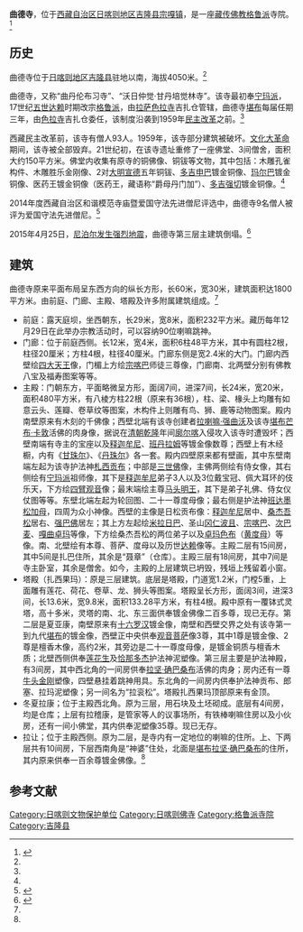{{Infobox Tibetan Buddhist monastery
|name =曲德寺
|image =
|image size = 250px
|alt = 
|caption = 
|t=
|w=
|to = 
|ipa={{IPA|}}
|z=
|thdl=
|e=
|tc=曲德寺
|s=曲德寺
|p=
|m=
|k=
|pushpin_map = 
|latd =  | latm =  | lats =  | latNS = 
|longd=  | longm= | longs =| longEW = 
|iso_region = 
|map_caption = 
|mapsize = 
|location_country = 中国
|location = {{CHN}}[[西藏自治区|西藏自治区]][[日喀则地区|日喀则地区]][[吉隆县|吉隆县]]
|coordinates_display =
|founded_by = 
|date_founded =
|date_renovated =
|sect =[[格鲁派|格鲁派]]
|mather =
|children =
|dedicated_to = 
|tulku =
|head_lama = 
|head_mgh =
|no._of_monks = 
|architecture = 
|festivals =
|footnotes = 
}}
{{文物保护单位
| 级别 = 全国
| 名称 = 曲德寺、[[卓玛拉康|卓玛拉康]]、[[大唐天竺使出铭|大唐天竺使出铭]]
| 图片 = 
| 编号 = 5-408
| 分类 = 古建筑
| 时代 = 10世纪、1274年、658年
| 所在 = [[西藏自治区|西藏自治区]][[吉隆县|吉隆县]]
| 登录 = 2001年
| Cat = 西藏全国重点文物保护单位
}}

'''曲德寺'''，位于[[西藏自治区|西藏自治区]][[日喀则地区|日喀则地区]][[吉隆县|吉隆县]][[宗嘎镇|宗嘎镇]]，是一座[[藏传佛教|藏传佛教]][[格鲁派|格鲁派]]寺院。<ref name=zgxzw>{{Cite web |url=http://www.tibet.cn/xzbk/xzsm/ajphf/glpsm/201207/t20120704_1757406.html |title=曲德寺，中国西藏网，2012-07-04 |accessdate=2013-08-19 |archive-date=2012-10-04 |archive-url=https://web.archive.org/web/20121004194205/http://www.tibet.cn/xzbk/xzsm/ajphf/glpsm/201207/t20120704_1757406.html |dead-url=no }}</ref>

==历史==
曲德寺位于[[日喀则地区|日喀则地区]][[吉隆县|吉隆县]]驻地以南，海拔4050米。<ref name=zgxzw/>

曲德寺，又称“曲丹伦布习寺”、“沃日仲觉·甘丹培觉林寺”。该寺最初奉[[宁玛派|宁玛派]]，17世纪[[五世达赖|五世达赖]]时期改宗[[格鲁派|格鲁派]]，由[[拉萨|拉萨]][[色拉寺|色拉寺]]吉扎仓管辖，曲德寺[[堪布|堪布]]每届任期三年，由[[色拉寺|色拉寺]]吉扎仓委任，该制度沿袭到1959年[[西藏民主改革|民主改革]]之前。<ref name=zgxzw/>

西藏民主改革前，该寺有僧人93人。1959年，该寺部分建筑被破坏。[[文化大革命|文化大革命]]期间，该寺被全部毁弃。21世纪初，在该寺遗址重修了一座佛堂、3间僧舍，面积大约150平方米。佛堂内收集有原寺的铜佛像、铜钹等文物，其中包括：木雕孔雀构件、木雕胜乐金刚像、2对[[明朝|大明]][[宣德|宣德]]五年铜钹、[[多吉申巴|多吉申巴]]镀金铜像、[[玛尔巴|玛尔巴]]镀金铜像、医药王镀金铜像（医药王，藏语称“爵母丹门加”）、[[多吉强切|多吉强切]]镀金铜像。<ref name=zgxzw/>

2014年度西藏自治区和谐模范寺庙暨爱国守法先进僧尼评选中，曲德寺9名僧人被评为爱国守法先进僧尼。<ref>{{Cite web |url=http://epaper.chinatibetnews.com/xzrb/html/2014-12/23/content_588812.htm |title=2014年度全区和谐模范寺庙暨爱国守法先进僧尼名单，西藏日报，2014-12-23 |access-date=2015-04-27 |archive-url=https://web.archive.org/web/20160304191339/http://epaper.chinatibetnews.com/xzrb/html/2014-12/23/content_588812.htm |archive-date=2016-03-04 |dead-url=yes }}</ref>

2015年4月25日，[[2015年尼泊尔地震|尼泊尔发生强烈地震]]，曲德寺第三层主建筑倒塌。<ref>{{Cite web |url=http://news.sohu.com/20150426/n411900548.shtml |title=尼泊尔地震西藏多座寺庙古迹受损 国道山体滑坡，搜狐，2015-04-26 |accessdate=2015-04-27 |archive-date=2019-07-13 |archive-url=https://web.archive.org/web/20190713015120/http://news.sohu.com/20150426/n411900548.shtml |dead-url=no }}</ref>

==建筑==
曲德寺原来平面布局呈东西方向的纵长方形，长60米，宽30米，建筑面积达1800平方米。由前庭、门廊、主殿、塔殿及许多附属建筑组成。<ref name=zgxzw/>
*前庭：露天庭坝，坐西朝东，长29米，宽8米，面积232平方米。藏历每年12月29日在此举办宗教活动时，可以容纳90位喇嘛跳神。
*门廊：位于前庭西侧。长12米，宽4米，面积6柱48平方米，其中有圆柱2根，柱径20厘米；方柱4根，柱径40厘米。门廊东侧是宽2.4米的大门。门廊内西壁绘[[四大天王|四大天王]]像，门楣上方绘[[宗喀巴|宗喀巴]]师徒三尊像，门廊南、北两壁分别有佛教八宝及福寿图案等等。
*主殿：门朝东方，平面略微呈方形，面阔7间，进深7间，长24米，宽20米，面积480平方米，有八棱方柱22根（原来有36根），柱、梁、椽头上均雕有如意云头、莲瓣、卷草纹等图案，木构件上则雕有鸟、狮、鹿等动物图案。殿内南壁原来有木刻的千佛像；西壁北端有该寺创建者[[拉喇嘛·强曲沃|拉喇嘛·强曲沃]]及该寺[[堪布|堪布]][[芒布·卡敦|芒布·卡敦]]活佛的肉身像，据说在[[清朝|清朝]][[乾隆|乾隆]]年间[[廓尔喀|廓尔喀]]入侵攻入该寺时遭毁坏；西壁南端有寺主的宝座以及[[释迦牟尼|释迦牟尼]]、[[班丹拉姆|班丹拉姆]]等镀金像数尊；西壁上有木经橱，内有《[[甘珠尔|甘珠尔]]》、《[[丹珠尔|丹珠尔]]》各一套。殿内四壁原来都有壁画，其中东壁南端左起为该寺护法神[[札西贡布|札西贡布]]；中部是[[三世佛|三世佛]]像，主佛两侧绘有侍女像，其右侧绘有[[宁玛派|宁玛派]]祖师像，其下是[[释迦牟尼|释迦牟尼]]弟子3人以及3位戴宝冠、佩大耳环的伎乐天，下方绘[[四臂观音|四臂观音]]像；最末端绘主尊[[马头明王|马头明王]]，其下是弟子礼佛、侍女仪仗图等等。东壁北端左起为轮回图、二十一尊度母像；最右侧是护法神[[班达墨松加母|班达墨松加母]]，四周为众小神像。西壁的主像是日松贡布像：[[释迦牟尼|释迦牟尼]]居中、[[桑杰吾松|桑杰吾松]]居右、[[强巴佛|强巴佛]]居左；其上方左起绘[[米拉日巴|米拉日巴]]、圣山[[冈仁波齐峰|冈仁波且]]、[[宗喀巴|宗喀巴]]、[[次巴麦|次巴麦]]、[[嘎曲卓玛|嘎曲卓玛]]等像，下方绘桑杰吾松的两位弟子以及[[卓玛色布|卓玛色布]]（[[黄度母|黄度母]]）等像。南、北壁绘有本尊、菩萨、度母以及历世[[达赖|达赖]]像等。主殿二层有15间房，其中5间是扎巴住所，其余是“聂章”（仓库）。主殿三层有18间房，其中7间是寺主卧室，其余是僧舍。如今，主殿的上层建筑已坍毁，残垣上残留着小窗。
*塔殿（扎西果玛）：原是三层建筑。底层是塔殿，门道宽1.2米，门樘5重，上面雕有莲花、荷花、卷草、龙、狮头等图案。塔殿呈长方形，面阔3间，进深3间，长13.6米，宽9.8米，面积133.28平方米，有柱4根。殿中原有一覆钵式灵塔，高十多米，灵塔的南、北、东三面供奉镀金佛像二百多尊，现已无存。第二层是夏亚康，南壁原来有[[十六罗汉|十六罗汉]]镀金像，南壁和西壁交界之处有该寺第一到九代[[堪布|堪布]]的镀金像，西壁正中央供奉[[观音菩萨|观音菩萨]]像3尊，其中1尊是镀金像、2尊是檀香木像，高约2米，其旁边是二十一尊度母像，是镀金铜质与檀香木质；北壁西侧供奉[[莲花生|莲花生]]及[[恰那多杰|恰那多杰]]护法神泥塑像。第三层主要是护法神殿，有3间房，其中西北角的一间房供奉[[拉坚·确巴桑布|拉坚·确巴桑布]]活佛的肉身；房内还有一尊[[牛头金刚|牛头金刚]]塑像，四壁悬挂着跳神用具。东北角的一间房内供奉护法神贡布、郎塞、拉玛泥塑像；另一间名为“拉衮松”。塔殿扎西果玛顶部原来有金顶。
*冬夏拉康；位于主殿西北角。原为三层，用石块及土坯砌成。底层有4间房，均是仓库；上层有拉稽康，是管家等人的议事场所，有铁棒喇嘛住房以及小伙房，还有一间小佛堂，其内供奉泥塑像35尊。现已无存。
*拉让；位于主殿西侧。原为二层，是寺内有一定地位的喇嘛的住所。上、下两层共有10间房，下层西南角是“神婆”住处，北面是[[堪布|堪布]][[拉坚·确巴桑布|拉坚·确巴桑布]]的住所，其内原来供奉一百余尊镀金佛像。<ref name=zgxzw/>

==参考文献==
{{reflist}}

{{西藏全国重点文物保护单位}}
{{日喀则地标}}
[[Category:日喀则文物保护单位|Category:日喀则文物保护单位]]
[[Category:日喀则佛寺|Category:日喀则佛寺]]
[[Category:格鲁派寺院|Category:格鲁派寺院]]
[[Category:吉隆县|Category:吉隆县]]